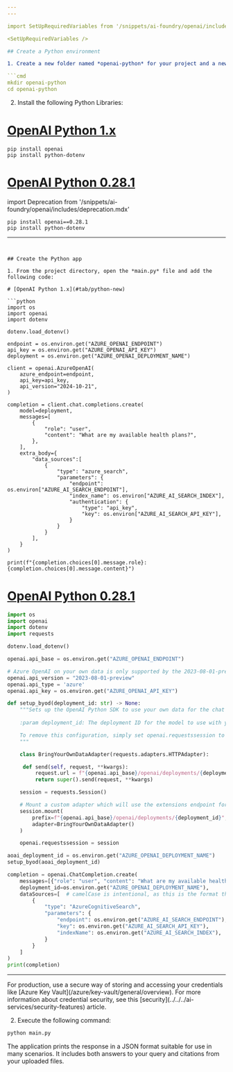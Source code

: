 ```yaml
---
---

import SetUpRequiredVariables from '/snippets/ai-foundry/openai/includes/use-your-data-common-variables.mdx'

<SetUpRequiredVariables />

## Create a Python environment

1. Create a new folder named *openai-python* for your project and a new Python code file named *main.py*. Change into that directory:

```cmd
mkdir openai-python
cd openai-python
```

2. Install the following Python Libraries:

# [OpenAI Python 1.x](#tab/python-new)

```console
pip install openai
pip install python-dotenv
```

# [OpenAI Python 0.28.1](#tab/python)

import Deprecation from '/snippets/ai-foundry/openai/includes/deprecation.mdx'

<Deprecation />

```console
pip install openai==0.28.1
pip install python-dotenv
```

---
```

  
## Create the Python app

1. From the project directory, open the *main.py* file and add the following code:

# [OpenAI Python 1.x](#tab/python-new)

```python
import os
import openai
import dotenv

dotenv.load_dotenv()

endpoint = os.environ.get("AZURE_OPENAI_ENDPOINT")
api_key = os.environ.get("AZURE_OPENAI_API_KEY")
deployment = os.environ.get("AZURE_OPENAI_DEPLOYMENT_NAME")

client = openai.AzureOpenAI(
    azure_endpoint=endpoint,
    api_key=api_key,
    api_version="2024-10-21",
)

completion = client.chat.completions.create(
    model=deployment,
    messages=[
        {
            "role": "user",
            "content": "What are my available health plans?",
        },
    ],
    extra_body={
        "data_sources":[
            {
                "type": "azure_search",
                "parameters": {
                    "endpoint": os.environ["AZURE_AI_SEARCH_ENDPOINT"],
                    "index_name": os.environ["AZURE_AI_SEARCH_INDEX"],
                    "authentication": {
                        "type": "api_key",
                        "key": os.environ["AZURE_AI_SEARCH_API_KEY"],
                    }
                }
            }
        ],
    }
)

print(f"{completion.choices[0].message.role}: {completion.choices[0].message.content}")

```

# [OpenAI Python 0.28.1](#tab/python)

   ```python
   import os
   import openai
   import dotenv
   import requests

   dotenv.load_dotenv()

   openai.api_base = os.environ.get("AZURE_OPENAI_ENDPOINT")

   # Azure OpenAI on your own data is only supported by the 2023-08-01-preview API version
   openai.api_version = "2023-08-01-preview"
   openai.api_type = 'azure'
   openai.api_key = os.environ.get("AZURE_OPENAI_API_KEY")

   def setup_byod(deployment_id: str) -> None:
       """Sets up the OpenAI Python SDK to use your own data for the chat endpoint.
    
       :param deployment_id: The deployment ID for the model to use with your own data.

       To remove this configuration, simply set openai.requestssession to None.
       """

       class BringYourOwnDataAdapter(requests.adapters.HTTPAdapter):

        def send(self, request, **kwargs):
            request.url = f"{openai.api_base}/openai/deployments/{deployment_id}/extensions/chat/completions?api-version={openai.api_version}"
            return super().send(request, **kwargs)

       session = requests.Session()

       # Mount a custom adapter which will use the extensions endpoint for any call using the given `deployment_id`
       session.mount(
           prefix=f"{openai.api_base}/openai/deployments/{deployment_id}",
           adapter=BringYourOwnDataAdapter()
       )

       openai.requestssession = session

   aoai_deployment_id = os.environ.get("AZURE_OPENAI_DEPLOYMENT_NAME")
   setup_byod(aoai_deployment_id)

   completion = openai.ChatCompletion.create(
       messages=[{"role": "user", "content": "What are my available health plans?"}],
       deployment_id=os.environ.get("AZURE_OPENAI_DEPLOYMENT_NAME"),
       dataSources=[  # camelCase is intentional, as this is the format the API expects
           {
               "type": "AzureCognitiveSearch",
               "parameters": {
                   "endpoint": os.environ.get("AZURE_AI_SEARCH_ENDPOINT"),
                   "key": os.environ.get("AZURE_AI_SEARCH_API_KEY"),
                   "indexName": os.environ.get("AZURE_AI_SEARCH_INDEX"),
               }
           }
       ]
   )
   print(completion)
   ```

---

<Info>
For production, use a secure way of storing and accessing your credentials like [Azure Key Vault](/azure/key-vault/general/overview). For more information about credential security, see this [security](../../../ai-services/security-features) article.
</Info>

2. Execute the following command:

```cmd
python main.py
```

The application prints the response in a JSON format suitable for use in many scenarios. It includes both answers to your query and citations from your uploaded files.
